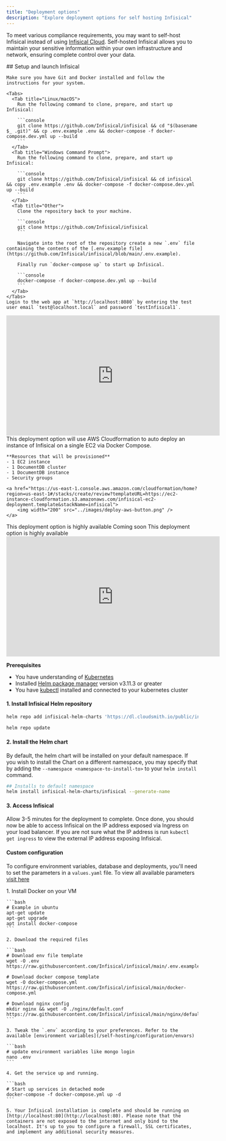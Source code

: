 ```yaml
---
title: "Deployment options"
description: "Explore deployment options for self hosting Infisical"
---
```


To meet various compliance requirements, you may want to self-host Infisical instead of using [Infisical Cloud](https://app.infisical.com/). 
Self-hosted Infisical allows you to maintain your sensitive information within your own infrastructure and network, ensuring complete control over your data.

<Tabs>
  <Tab title="Local machine">
    ## Setup and launch Infisical
    
    Make sure you have Git and Docker installed and follow the instructions for your system.
    
    <Tabs>
      <Tab title="Linux/macOS">
        Run the following command to clone, prepare, and start up Infisical:
        
        ```console
        git clone https://github.com/Infisical/infisical && cd "$(basename $_ .git)" && cp .env.example .env && docker-compose -f docker-compose.dev.yml up --build
        ```
      </Tab>
      <Tab title="Windows Command Prompt">
        Run the following command to clone, prepare, and start up Infisical:

        ```console
        git clone https://github.com/Infisical/infisical && cd infisical && copy .env.example .env && docker-compose -f docker-compose.dev.yml up --build
        ```
      </Tab>
      <Tab title="Other">
        Clone the repository back to your machine.
        
        ```console
        git clone https://github.com/Infisical/infisical
        ```
      
        Navigate into the root of the repository create a new `.env` file containing the contents of the [.env.example file](https://github.com/Infisical/infisical/blob/main/.env.example).
        
        Finally run `docker-compose up` to start up Infisical.

        ```console
        docker-compose -f docker-compose.dev.yml up --build
        ```
      </Tab>
    </Tabs>
    Login to the web app at `http://localhost:8080` by entering the test user email `test@localhost.local` and password `testInfisical1`.
  </Tab>
  <Tab title="Quick deploy AWS">
    <iframe width="560" height="315" src="https://www.youtube.com/embed/jR-gM7vIY2c" title="YouTube video player" frameborder="0" allow="accelerometer; autoplay; clipboard-write; encrypted-media; gyroscope; picture-in-picture; web-share" allowfullscreen></iframe>
    This deployment option will use AWS Cloudformation to auto deploy an instance of Infisical on a single EC2 via Docker Compose.

    **Resources that will be provisioned** 
    - 1 EC2 instance 
    - 1 DocumentDB cluster 
    - 1 DocumentDB instance 
    - Security groups

    <a href="https://us-east-1.console.aws.amazon.com/cloudformation/home?region=us-east-1#/stacks/create/review?templateURL=https://ec2-instance-cloudformation.s3.amazonaws.com/infisical-ec2-deployment.template&stackName=infisical">
        <img width="200" src="../images/deploy-aws-button.png" />
    </a>

  </Tab>
  <Tab title="Quick deploy Digital Ocean">
    <Note>This deployment option is highly available</Note>
    Coming soon
  </Tab>
  <Tab title="Helm Kubernetes">
    <Note>This deployment option is highly available</Note>
    <iframe width="560" height="315" src="https://www.youtube.com/embed/ugJZSCcZaV8" title="YouTube video player" frameborder="0" allow="accelerometer; autoplay; clipboard-write; encrypted-media; gyroscope; picture-in-picture; web-share" allowfullscreen></iframe>
    
  **Prerequisites**
  - You have understanding of [Kubernetes](https://kubernetes.io/)
  - Installed [Helm package manager](https://helm.sh/) version v3.11.3 or greater
  - You have [kubectl](https://kubernetes.io/docs/reference/kubectl/kubectl/) installed and connected to your kubernetes cluster


  #### 1. Install Infisical Helm repository 

  ```bash
  helm repo add infisical-helm-charts 'https://dl.cloudsmith.io/public/infisical/helm-charts/helm/charts/' 
    
  helm repo update
  ```

  #### 2. Install the Helm chart 

  By default, the helm chart will be installed on your default namespace. If you wish to install the Chart on a different namespace, you may specify
  that by adding the `--namespace <namespace-to-install-to>` to your `helm install` command.

  ```bash
  ## Installs to default namespace
  helm install infisical-helm-charts/infisical --generate-name 
  ```

  #### 3. Access Infisical
  Allow 3-5 minutes for the deployment to complete. Once done, you should now be able to access Infisical on the IP address exposed via Ingress on your load balancer. If you are not sure what the IP address is run `kubectl get ingress` to view the external IP address exposing Infisical.
    
  #### Custom configuration
  To configure environment variables, database and deployments, you'll need to set the parameters in a `values.yaml` file. To view all available parameters [visit here](https://github.com/Infisical/infisical/tree/main/helm-charts/infisical#parameters)

  </Tab>
  <Tab title="Bare Docker Compose">
    1. Install Docker on your VM

    ```bash
    # Example in ubuntu
    apt-get update
    apt-get upgrade
    apt install docker-compose
    ```

    2. Download the required files

    ```bash
    # Download env file template
    wget -O .env https://raw.githubusercontent.com/Infisical/infisical/main/.env.example

    # Download docker compose template
    wget -O docker-compose.yml https://raw.githubusercontent.com/Infisical/infisical/main/docker-compose.yml

    # Download nginx config
    mkdir nginx && wget -O ./nginx/default.conf https://raw.githubusercontent.com/Infisical/infisical/main/nginx/default.dev.conf
    ```

    3. Tweak the `.env` according to your preferences. Refer to the available [environment variables](/self-hosting/configuration/envars)

    ```bash
    # update environment variables like mongo login
    nano .env
    ```

    4. Get the service up and running.

    ```bash
    # Start up services in detached mode
    docker-compose -f docker-compose.yml up -d
    ```

    5. Your Infisical installation is complete and should be running on [http://localhost:80](http://localhost:80). Please note that the containers are not exposed to the internet and only bind to the localhost. It's up to you to configure a firewall, SSL certificates, and implement any additional security measures.

  </Tab>
</Tabs>
